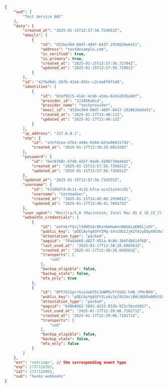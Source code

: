 ```json
{
    "aud": [
        "Test Service ABC"
    ],
    "data": {
        "created_at": "2025-01-15T12:57:56.724052Z",
        "emails": [
            {
                "id": "d31be36d-08d7-409f-8437-1920628e6e51",
                "address": "test@example.com",
                "is_verified": true,
                "is_primary": true,
                "created_at": "2025-01-15T13:57:56.72784Z",
                "updated_at": "2025-01-15T13:57:56.72801Z"
            }
        ],
        "id": "42fbd0dc-28fb-4144-892c-c2c4a0f8f5d8",
        "identities": [
            {
                "id": "b3af92c5-414c-4c6b-a3ea-82ee263badef",
                "provider_id": "123456abcd",
                "provider_name": "testprovider",
                "email_id": "d31be36d-08d7-409f-8437-1920628e6e51",
                "created_at": "2025-01-17T13:40:11Z",
                "updated_at": "2025-01-17T13:40:13Z"
            }
        ],
        "ip_address": "127.0.0.1",
        "otp": {
            "id": "a7efd1ee-d7b2-440e-9284-625e06931745",
            "created_at": "2025-01-17T13:39:29.081428Z"
        },
        "password": {
            "id": "6ec87b0c-67db-42ef-9adb-d106734bde02",
            "created_at": "2025-01-15T13:57:56.735651Z",
            "updated_at": "2025-01-15T13:57:56.735651Z"
        },
        "updated_at": "2025-01-15T13:57:56.724255Z",
        "username": {
            "id": "61580d7d-0c11-4c25-bfca-ace21a14cc01",
            "username": "testmakker",
            "created_at": "2025-01-15T14:45:00.293001Z",
            "updated_at": "2025-01-17T13:46:41.700373Z"
        },
        "user_agent": "Mozilla/5.0 (Macintosh; Intel Mac OS X 10_15_7) AppleWebKit/537.36 (KHTML, like Gecko) Chrome/133.0.0.0 Safari/537.36",
        "webauthn_credentials": [
            {
                "id": "eaYxbrFQJjl5dW5SAr0KznEmHwAen8HUAiaKN9ijsDY",
                "public_key": "pQECAyYgASFYIMq-SVnCDGIJjK2TAJyEQyXNtOw7x_MuEVUQuW80-AOcIlggyEcR_v5C8PuhrThwgx2urmRqviIb7dyXmGr3oyWk2rU",
                "attestation_type": "packed",
                "aaguid": "70a4ab68-d027-451a-9c86-3b8fd8414f68",
                "last_used_at": "2025-01-17T12:38:28.698563Z",
                "created_at": "2025-01-17T12:38:28.698563Z",
                "transports": [
                    "usb"
                ],
                "backup_eligible": false,
                "backup_state": false,
                "mfa_only": true
            },
            {
                "id": "BPtYkS1prrGu1owU3StJwWM5uYtVoD1-h4N_rPHrB84",
                "public_key": "pQECAyYgASFYILo4i3yC0V2kciBHL96EOx08h32CXXIFnuUmggHOhkGvIlggQFIp4CeJhzGpCiTNuQQoyiKV7oMLYxM549ctLJXJkZ0",
                "attestation_type": "packed",
                "aaguid": "649b9062-5892-4223-832b-921c5bce5827",
                "last_used_at": "2025-01-17T12:39:06.718171Z",
                "created_at": "2025-01-17T12:39:06.718171Z",
                "transports": [
                    "usb"
                ],
                "backup_eligible": false,
                "backup_state": false,
                "mfa_only": false
            }
        ]
    },
    "evt": "<string>", // the corresponding event type
    "exp": 1737118303,
    "iat": 1737118003,
    "sub": "hanko webhooks"
}
```